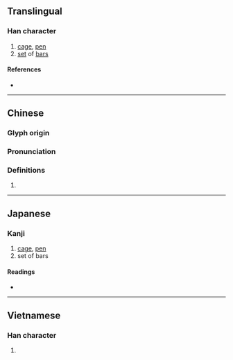 {{character info/new}}
{{also|栊}}
==Translingual==

===Han character===
{{Han char|rn=75|rad=木|as=16|sn=20|four=41911|canj=DYBP|ids=⿰木龍}}

# [[cage]], [[pen]]
# [[set]] of [[bar]]s

====References====
* {{Han ref|kx=0561.390|dkj=15868|dj=0950.250|hdz=21318.010|uh=6AF3|ud=27379|bh=F453|bd=62547}}

----

==Chinese==
{{zh-forms|s=栊}}

===Glyph origin===
{{Han etym}}

===Pronunciation===
{{zh-pron
|m=lóng
|c=lung4
|mn=lang/lông
|mc=y
|oc=y
|ma=
|cat=n
}}

===Definitions===
{{zh-hanzi}}

# {{rfdef|lang=zh}}

----

==Japanese==

===Kanji===
{{ja-kanji|grade=|rs=口16}}

# [[cage]], [[pen]]
# set of bars

====Readings====
* {{ja-readings|goon=る|kanon=ろう|kun=おり-}}

----

==Vietnamese==

===Han character===
{{vi-hantu|trồng|rs=木16}}

# {{defn|lang=vi|sort=木16}}
